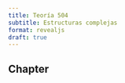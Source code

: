 ```yaml
---
title: Teoría 504
subtitle: Estructuras complejas
format: revealjs
draft: true
---
```


## Chapter {.center}


